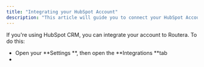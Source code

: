 ```yaml
---
title: "Integrating your HubSpot Account"
description: "This article will guide you to connect your HubSpot Account to Routera"
---
```


If you're using HubSpot CRM, you can integrate your account to Routera. To do this:

- Open your **Settings **<Icon icon="gear" iconType="regular" />, then open the **Integrations **tab
- 
